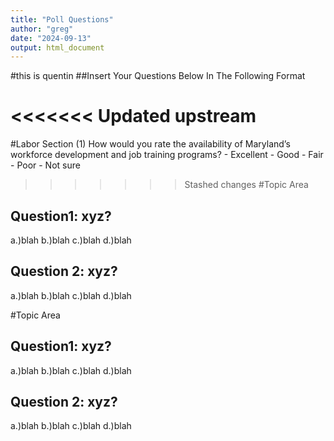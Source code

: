 ```yaml
---
title: "Poll Questions"
author: "greg"
date: "2024-09-13"
output: html_document
---
```

#this is quentin
##Insert Your Questions Below In The Following Format

<<<<<<< Updated upstream
=======
#Labor Section (1)
How would you rate the availability of Maryland's workforce development and job training programs?
- Excellent
- Good
- Fair
- Poor
- Not sure


>>>>>>> Stashed changes
#Topic Area

## Question1: xyz?
a.)blah
b.)blah
c.)blah
d.)blah

## Question 2: xyz?
a.)blah
b.)blah
c.)blah
d.)blah

#Topic Area

## Question1: xyz?
a.)blah
b.)blah
c.)blah
d.)blah

## Question 2: xyz?
a.)blah
b.)blah
c.)blah
d.)blah